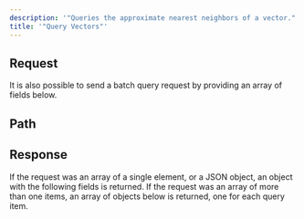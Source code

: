 ```yaml
---
description: '"Queries the approximate nearest neighbors of a vector."'
title: '"Query Vectors"'
---
```

## Request
It is also possible to send a batch query request by providing an array
of fields below.
## Path
## Response
If the request was an array of a single element, or a JSON object,
an object with the following fields is returned.
If the request was an array of more than one items, an array of
objects below is returned, one for each query item.